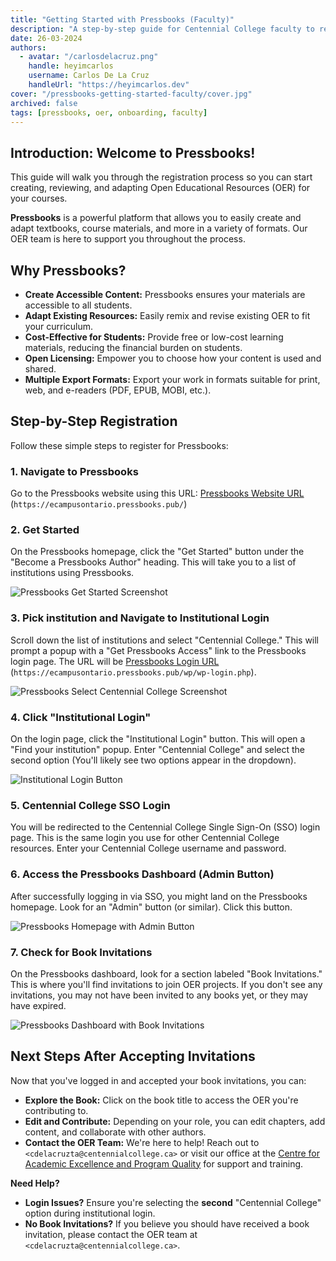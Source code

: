 ```yaml
---
title: "Getting Started with Pressbooks (Faculty)"
description: "A step-by-step guide for Centennial College faculty to register for Pressbooks and start creating Open Educational Resources (OER)."
date: 26-03-2024
authors:
  - avatar: "/carlosdelacruz.png"
    handle: heyimcarlos
    username: Carlos De La Cruz
    handleUrl: "https://heyimcarlos.dev"
cover: "/pressbooks-getting-started-faculty/cover.jpg"
archived: false
tags: [pressbooks, oer, onboarding, faculty]
---
```


## Introduction: Welcome to Pressbooks!

This guide will walk you through the registration process so you can start creating, reviewing, and adapting Open Educational Resources (OER) for your courses.

**Pressbooks** is a powerful platform that allows you to easily create and adapt textbooks, course materials, and more in a variety of formats.  Our OER team is here to support you throughout the process.

## Why Pressbooks?

-   **Create Accessible Content:** Pressbooks ensures your materials are accessible to all students.
-   **Adapt Existing Resources:** Easily remix and revise existing OER to fit your curriculum.
-   **Cost-Effective for Students:** Provide free or low-cost learning materials, reducing the financial burden on students.
-   **Open Licensing:** Empower you to choose how your content is used and shared.
-   **Multiple Export Formats:** Export your work in formats suitable for print, web, and e-readers (PDF, EPUB, MOBI, etc.).

## Step-by-Step Registration

Follow these simple steps to register for Pressbooks:

### 1. Navigate to Pressbooks

Go to the Pressbooks website using this URL: [Pressbooks Website URL](https://ecampusontario.pressbooks.pub/) (`https://ecampusontario.pressbooks.pub/`)

### 2. Get Started

On the Pressbooks homepage, click the "Get Started" button under the "Become a Pressbooks Author" heading. This will take you to a list of institutions using Pressbooks.

![Pressbooks Get Started Screenshot](/pressbooks-getting-started-faculty/get-started.png)

### 3. Pick institution and Navigate to Institutional Login 

Scroll down the list of institutions and select "Centennial College." This will prompt a popup with a "Get Pressbooks Access" link to the Pressbooks login page. The URL will be [Pressbooks Login URL](https://ecampusontario.pressbooks.pub/wp/wp-login.php) (`https://ecampusontario.pressbooks.pub/wp/wp-login.php`).

![Pressbooks Select Centennial College Screenshot](/pressbooks-getting-started-faculty/select-school.png)

### 4. Click "Institutional Login"

On the login page, click the "Institutional Login" button. This will open a "Find your institution" popup. Enter "Centennial College" and select the second option (You'll likely see two options appear in the dropdown).

![Institutional Login Button](/pressbooks-getting-started-faculty/registration-sso.png)

### 5. Centennial College SSO Login

You will be redirected to the Centennial College Single Sign-On (SSO) login page. This is the same login you use for other Centennial College resources. Enter your Centennial College username and password.

### 6. Access the Pressbooks Dashboard (Admin Button)

After successfully logging in via SSO, you might land on the Pressbooks homepage. Look for an "Admin" button (or similar). Click this button.

![Pressbooks Homepage with Admin Button](/pressbooks-getting-started-faculty/header-admin.png)

### 7. Check for Book Invitations

On the Pressbooks dashboard, look for a section labeled "Book Invitations." This is where you'll find invitations to join OER projects. If you don't see any invitations, you may not have been invited to any books yet, or they may have expired.

![Pressbooks Dashboard with Book Invitations](/pressbooks-getting-started-faculty/book-invitations.png)

## Next Steps After Accepting Invitations

Now that you've logged in and accepted your book invitations, you can:

*   **Explore the Book:** Click on the book title to access the OER you're contributing to.
*   **Edit and Contribute:** Depending on your role, you can edit chapters, add content, and collaborate with other authors.
*   **Contact the OER Team:** We're here to help! Reach out to `<cdelacruzta@centennialcollege.ca>` or visit our office at the [Centre for Academic Excellence and Program Quality](https://www.centennialcollege.ca/about-centennial/centres-and-institutes/teaching-excellence-and-academic-quality/centre-for-academic-excellence-and-program-quality-aepq) for support and training.

**Need Help?**

*   **Login Issues?** Ensure you're selecting the **second** "Centennial College" option during institutional login.
*   **No Book Invitations?** If you believe you should have received a book invitation, please contact the OER team at `<cdelacruzta@centennialcollege.ca>`.
